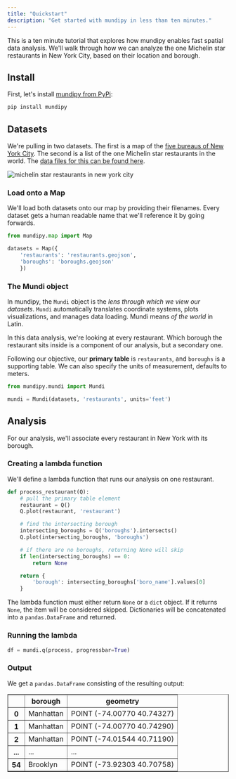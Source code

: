 ```yaml
---
title: "Quickstart"
description: "Get started with mundipy in less than ten minutes."
---
```


This is a ten minute tutorial that explores how mundipy enables fast spatial
data analysis. We'll walk through how we can analyze the one Michelin star restaurants
in New York City, based on their location and borough.

## Install

First, let's install [mundipy from PyPi](https://pypi.org/project/mundipy/):

```sh
pip install mundipy
```

## Datasets

We're pulling in two datasets. The first is a map of the
[five bureaus of New York City](https://en.wikipedia.org/wiki/Boroughs_of_New_York_City). The second
is a list of the one Michelin star restaurants in the world.
The [data files for this can be found here](https://gist.github.com/brendanashworth/9e9d17192ffaca8db272e1b70b7ee3bd).

<Frame>
  <img src="docs/graphics/ny_datasets.png" alt="michelin star restaurants in new york city" title="michelin star restaurants in new york city" />
</Frame>

### Load onto a Map

We'll load both datasets onto our map by providing their filenames. Every dataset
gets a human readable name that we'll reference it by going forwards.

```python
from mundipy.map import Map

datasets = Map({
	'restaurants': 'restaurants.geojson',
	'boroughs': 'boroughs.geojson'
	})
```

### The Mundi object

In mundipy, the `Mundi` object is the *lens through which we view our datasets*. `Mundi` automatically translates coordinate systems, plots visualizations, and manages data loading. Mundi means *of the world* in Latin.

In this data analysis, we're looking at every restaurant. Which borough the restaurant sits inside
is a component of our analysis, but a secondary one.

Following our objective, our **primary table** is `restaurants`, and `boroughs` is a supporting table. We can also specify the units of measurement, defaults to meters.

```python
from mundipy.mundi import Mundi

mundi = Mundi(datasets, 'restaurants', units='feet')
```

## Analysis

For our analysis, we'll associate every restaurant in New York with its borough.

### Creating a lambda function

We'll define a lambda function that runs our analysis on one restaurant.

```python
def process_restaurant(Q):
	# pull the primary table element
	restaurant = Q()
	Q.plot(restaurant, 'restaurant')

	# find the intersecting borough
	intersecting_boroughs = Q('boroughs').intersects()
	Q.plot(intersecting_boroughs, 'boroughs')

	# if there are no boroughs, returning None will skip
	if len(intersecting_boroughs) == 0:
		return None

	return {
		'borough': intersecting_boroughs['boro_name'].values[0]
	}
```

The lambda function must either return `None` or a `dict` object. If it returns `None`, the item
will be considered skipped. Dictionaries will be concatenated into a `pandas.DataFrame` and returned.

### Running the lambda

```python
df = mundi.q(process, progressbar=True)
```

### Output

We get a `pandas.DataFrame` consisting of the resulting output:

<table border="1" class="dataframe">
  <thead>
    <tr style={{"textAlign": "right"}}>
      <th></th>
      <th>borough</th>
      <th>geometry</th>
    </tr>
  </thead>
  <tbody>
    <tr>
      <th>0</th>
      <td>Manhattan</td>
      <td>POINT (-74.00770 40.74327)</td>
    </tr>
    <tr>
      <th>1</th>
      <td>Manhattan</td>
      <td>POINT (-74.00770 40.74290)</td>
    </tr>
    <tr>
      <th>2</th>
      <td>Manhattan</td>
      <td>POINT (-74.01544 40.71190)</td>
    </tr>
    <tr>
      <th>...</th>
      <td>...</td>
      <td>...</td>
    </tr>
    <tr>
      <th>54</th>
      <td>Brooklyn</td>
      <td>POINT (-73.92303 40.70758)</td>
    </tr>
  </tbody>
</table>

